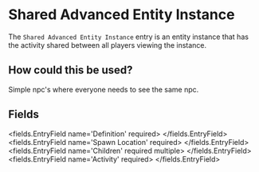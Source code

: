 
# Shared Advanced Entity Instance 

The `Shared Advanced Entity Instance` entry is an entity instance
that has the activity shared between all players viewing the instance.

## How could this be used?
Simple npc's where everyone needs to see the same npc.


## Fields

<fields.EntryField name='Definition' required>
</fields.EntryField>
<fields.EntryField name='Spawn Location' required>
</fields.EntryField>
<fields.EntryField name='Children' required multiple>
</fields.EntryField>
<fields.EntryField name='Activity' required>
</fields.EntryField>
